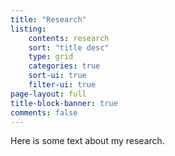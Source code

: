 ```yaml
---
title: "Research"
listing:
    contents: research
    sort: "title desc"
    type: grid
    categories: true
    sort-ui: true
    filter-ui: true
page-layout: full
title-block-banner: true
comments: false
---
```


Here is some text about my research.